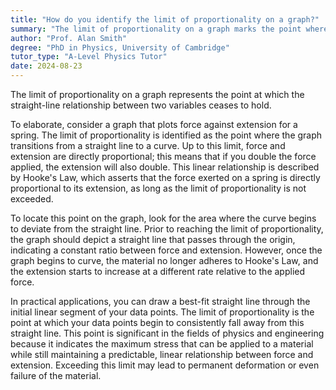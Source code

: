 ```yaml
---
title: "How do you identify the limit of proportionality on a graph?"
summary: "The limit of proportionality on a graph marks the point where the straight-line relationship between two variables ceases, indicating a deviation from proportionality."
author: "Prof. Alan Smith"
degree: "PhD in Physics, University of Cambridge"
tutor_type: "A-Level Physics Tutor"
date: 2024-08-23
---
```


The limit of proportionality on a graph represents the point at which the straight-line relationship between two variables ceases to hold.

To elaborate, consider a graph that plots force against extension for a spring. The limit of proportionality is identified as the point where the graph transitions from a straight line to a curve. Up to this limit, force and extension are directly proportional; this means that if you double the force applied, the extension will also double. This linear relationship is described by Hooke's Law, which asserts that the force exerted on a spring is directly proportional to its extension, as long as the limit of proportionality is not exceeded.

To locate this point on the graph, look for the area where the curve begins to deviate from the straight line. Prior to reaching the limit of proportionality, the graph should depict a straight line that passes through the origin, indicating a constant ratio between force and extension. However, once the graph begins to curve, the material no longer adheres to Hooke's Law, and the extension starts to increase at a different rate relative to the applied force.

In practical applications, you can draw a best-fit straight line through the initial linear segment of your data points. The limit of proportionality is the point at which your data points begin to consistently fall away from this straight line. This point is significant in the fields of physics and engineering because it indicates the maximum stress that can be applied to a material while still maintaining a predictable, linear relationship between force and extension. Exceeding this limit may lead to permanent deformation or even failure of the material.
    